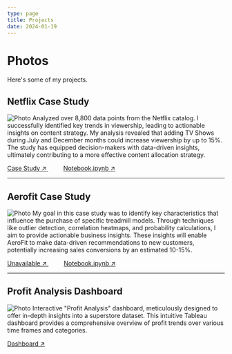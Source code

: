 ```yaml
---
type: page
title: Projects
date: 2024-01-19
---
```


# Photos

Here's some of my projects.


## Netflix Case Study
<Image
  src="/images/projects/netflix.jpg"
  alt="Photo"
  width={1000}
  height={400}
  priority
  className="next-image"
/>
Analyzed over 8,800 data points from the Netflix catalog. I successfully identified key trends in viewership, leading to actionable insights on content strategy. My analysis revealed that adding TV Shows during July and December months could increase viewership by up to 15%. The study has equipped decision-makers with data-driven insights, ultimately contributing to a more effective content allocation strategy.

[Case Study ↗ ](https://medium.com/@hiteshtaneja/data-exploration-and-visualisation-netflix-5e987bc6f150)&nbsp;&nbsp;&nbsp;&nbsp;&nbsp;&nbsp;&nbsp;&nbsp;&nbsp;[Notebook.ipynb ↗ ](https://www.kaggle.com/code/hiteshtaneja/netflix-business-case-study)

***

## Aerofit Case Study
<Image
  src="/images/projects/aerofit.jpg"
  alt="Photo"
  width={1000}
  height={400}
  priority
  className="next-image"
/>
My goal in this case study was to identify key characteristics that influence the purchase of specific treadmill models. Through techniques like outlier detection, correlation heatmaps, and probability calculations, I aim to provide actionable business insights. These insights will enable AeroFit to make data-driven recommendations to new customers, potentially increasing sales conversions by an estimated 10-15%.

[Unavailable ↗ ](#)&nbsp;&nbsp;&nbsp;&nbsp;&nbsp;&nbsp;&nbsp;&nbsp;&nbsp;[Notebook.ipynb ↗ ](https://www.kaggle.com/code/hiteshtaneja/aerofit-case-study)

---

## Profit Analysis Dashboard
<Image
  src="/images/projects/profit-dashboard.png"
  alt="Photo"
  width={700}
  height={400}
  priority
  className="next-image"
/>
Interactive "Profit Analysis" dashboard, meticulously designed to offer in-depth insights into a superstore dataset. This intuitive Tableau dashboard provides a comprehensive overview of profit trends over various time frames and categories.

[Dashboard ↗ ](https://public.tableau.com/app/profile/hitesh.taneja/viz/ProfitDashboardsuperstore_16835174249980/Dashboard1)


